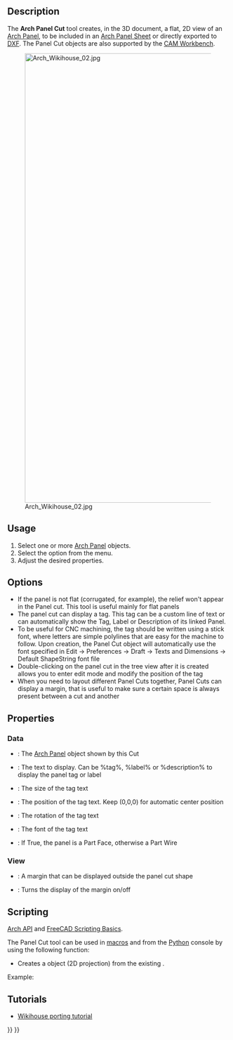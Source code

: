 <languages/>
<translate>

<!--T:13-->
{{Docnav
|[[Arch_Panel|Panel]]
|[[Arch_Panel_Sheet|Panel Sheet]]
|[[BIM_Workbench|BIM]]
|IconL=Arch_Panel.svg
|IconR=Arch_Panel_Sheet.svg
|IconC=Workbench_BIM.svg
}}

<!--T:30-->
{{GuiCommand
|Name=Arch Panel Cut
|MenuLocation=Utils → Panel tools → Panel Cut
|Workbenches=[[BIM_Workbench|BIM]]
|Version=0.17
|SeeAlso=[[Arch_Panel|Arch Panel]], [[Arch_Panel_Sheet|Arch Panel Sheet]], [[Arch_Nest|Arch Nest]]
}}

==Description== <!--T:14-->

<!--T:15-->
The '''Arch Panel Cut''' tool creates, in the 3D document, a flat, 2D view of an [[Arch_Panel|Arch Panel]], to be included in an [[Arch_Panel_Sheet|Arch Panel Sheet]] or directly exported to [[Draft_DXF|DXF]]. The Panel Cut objects are also supported by the [[CAM_Workbench|CAM Workbench]].

<!--T:16-->
[[Image:Arch Wikihouse 02.jpg|1024px]]

==Usage== <!--T:17-->

<!--T:18-->
# Select one or more [[Arch_Panel|Arch Panel]] objects.
# Select the {{MenuCommand|Utils → Panel tools → [[Image:Arch_Panel_Cut.svg|16px]] Panel Cut}} option from the menu.
# Adjust the desired properties.

==Options== <!--T:19-->

<!--T:20-->
* If the panel is not flat (corrugated, for example), the relief won't appear in the Panel cut. This tool is useful mainly for flat panels
* The panel cut can display a tag. This tag can be a custom line of text or can automatically show the Tag, Label or Description of its linked Panel.
* To be useful for CNC machining, the tag should be written using a stick font, where letters are simple polylines that are easy for the machine to follow. Upon creation, the Panel Cut object will automatically use the font specified in Edit → Preferences → Draft → Texts and Dimensions → Default ShapeString font file
* Double-clicking on the panel cut in the tree view after it is created allows you to enter edit mode and modify the position of the tag
* When you need to layout different Panel Cuts together, Panel Cuts can display a margin, that is useful to make sure a certain space is always present between a cut and another

==Properties== <!--T:12-->

=== Data === <!--T:34-->

<!--T:21-->
* {{PropertyData|Source}}: The [[Arch_Panel|Arch Panel]] object shown by this Cut
* {{PropertyData|Tag Text}}: The text to display. Can be %tag%, %label% or %description% to display the panel tag or label
* {{PropertyData|Tag Size}}: The size of the tag text
* {{PropertyData|Tag Position}}: The position of the tag text. Keep (0,0,0) for automatic center position
* {{PropertyData|Tag Rotation}}: The rotation of the tag text
* {{PropertyData|Font File}}: The font of the tag text
* {{PropertyData|Make Face}}: If True, the panel is a Part Face, otherwise a Part Wire

=== View === <!--T:35-->

<!--T:28-->
* {{PropertyView|Margin}}: A margin that can be displayed outside the panel cut shape
* {{PropertyView|Show Margin}}: Turns the display of the margin on/off

==Scripting== <!--T:36-->

<!--T:22-->
{{Emphasis|See also:}} [[Arch_API|Arch API]] and [[FreeCAD_Scripting_Basics|FreeCAD Scripting Basics]].

<!--T:23-->
The Panel Cut tool can be used in [[Macros|macros]] and from the [[Python|Python]] console by using the following function:
</translate>
{{Code|code=
View = makePanelCut(panel, name="PanelView")}}
<translate>

<!--T:29-->
* Creates a {{incode|View}} object (2D projection) from the existing {{incode|panel}}.

<!--T:24-->
Example:
</translate>
{{Code|code=
import FreeCAD, Draft, Arch

p1 = FreeCAD.Vector(0, 0, 0)
p2 = FreeCAD.Vector(500, 0, 0)
p3 = FreeCAD.Vector(500, 50, 0)
p4 = FreeCAD.Vector(550, 50, 0)
p5 = FreeCAD.Vector(600, 0, 0)
p6 = FreeCAD.Vector(1000, 0, 0)
p7 = FreeCAD.Vector(1000, 400, 0)
p8 = FreeCAD.Vector(600, 400, 0)
p9 = FreeCAD.Vector(600, 350, 0)
p10 = FreeCAD.Vector(550, 350, 0)
p11 = FreeCAD.Vector(500, 400, 0)
p12 = FreeCAD.Vector(0, 400, 0)

Wire = Draft.makeWire([p1, p2, p3, p4, p5, p6,
                       p7, p8, p8, p9, p10, p11, p12], closed=True)
Panel = Arch.makePanel(Wire, thickness=36)
FreeCAD.ActiveDocument.recompute()

View = Arch.makePanelCut(Panel)
View.ViewObject.LineWidth = 3
FreeCAD.ActiveDocument.recompute()
}}
<translate>

== Tutorials == <!--T:25-->

<!--T:26-->
* [[Wikihouse_porting_tutorial|Wikihouse porting tutorial]]


<!--T:27-->
{{Docnav
|[[Arch_Panel|Panel]]
|[[Arch_Panel_Sheet|Panel Sheet]]
|[[BIM_Workbench|BIM]]
|IconL=Arch_Panel.svg
|IconR=Arch_Panel_Sheet.svg
|IconC=Workbench_BIM.svg
}}

</translate>
{{BIM_Tools_navi{{#translation:}}}}
{{Userdocnavi{{#translation:}}}}
